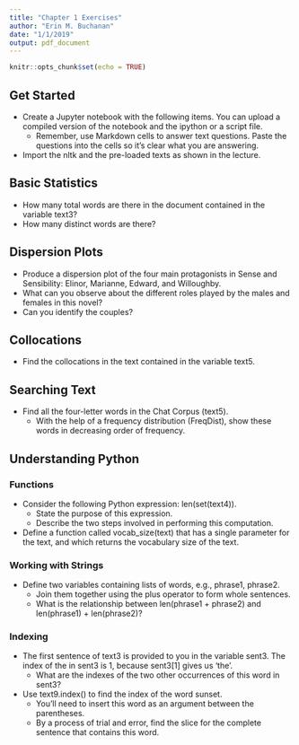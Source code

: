 ```yaml
---
title: "Chapter 1 Exercises"
author: "Erin M. Buchanan"
date: "1/1/2019"
output: pdf_document
---
```


```r
knitr::opts_chunk$set(echo = TRUE)
```

## Get Started

- Create a Jupyter notebook with the following items. You can upload a compiled version of the notebook and the ipython or a script file.
    - Remember, use Markdown cells to answer text questions. Paste the questions into the cells so it's clear what you are answering.
- Import the nltk and the pre-loaded texts as shown in the lecture.

## Basic Statistics

- How many total words are there in the document contained in the variable text3?
- How many distinct words are there?

## Dispersion Plots

- Produce a dispersion plot of the four main protagonists in Sense and Sensibility: Elinor, Marianne, Edward, and Willoughby.
- What can you observe about the different roles played by the males and females in this novel?
- Can you identify the couples?

## Collocations

- Find the collocations in the text contained in the variable text5.

## Searching Text

- Find all the four-letter words in the Chat Corpus (text5). 
    - With the help of a frequency distribution (FreqDist), show these words in decreasing order of frequency.

## Understanding Python

### Functions

- Consider the following Python expression: len(set(text4)). 
    - State the purpose of this expression. 
    - Describe the two steps involved in performing this computation.
- Define a function called vocab_size(text) that has a single parameter for the text, and which returns the vocabulary size of the text.
    
### Working with Strings

- Define two variables containing lists of words, e.g., phrase1, phrase2. 
    - Join them together using the plus operator to form whole sentences. 
    - What is the relationship between len(phrase1 + phrase2) and len(phrase1) + len(phrase2)?

### Indexing

- The first sentence of text3 is provided to you in the variable sent3. The index of the in sent3 is 1, because sent3[1] gives us 'the'. 
    - What are the indexes of the two other occurrences of this word in sent3?
- Use text9.index() to find the index of the word sunset. 
    - You'll need to insert this word as an argument between the parentheses. 
    - By a process of trial and error, find the slice for the complete sentence that contains this word.